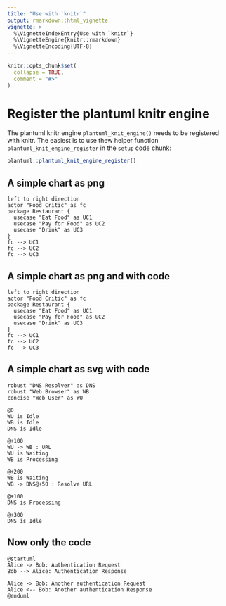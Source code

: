 ```yaml
---
title: "Use with `knitr`"
output: rmarkdown::html_vignette
vignette: >
  %\VignetteIndexEntry{Use with `knitr`}
  %\VignetteEngine{knitr::rmarkdown}
  %\VignetteEncoding{UTF-8}
---
```


```r
knitr::opts_chunk$set(
  collapse = TRUE,
  comment = "#>"
)
```
# Register the plantuml knitr engine

The plantuml knitr engine `plantuml_knit_engine()` needs to be registered with knitr. The easiest is to use thew helper function `plantuml_knit_engine_register` in the `setup` code chunk:
```r
plantuml::plantuml_knit_engine_register()
```


## A simple chart as png
```plantuml
left to right direction
actor "Food Critic" as fc
package Restaurant {
  usecase "Eat Food" as UC1
  usecase "Pay for Food" as UC2
  usecase "Drink" as UC3
}
fc --> UC1
fc --> UC2
fc --> UC3
```

## A simple chart as png and with code
```plantuml
left to right direction
actor "Food Critic" as fc
package Restaurant {
  usecase "Eat Food" as UC1
  usecase "Pay for Food" as UC2
  usecase "Drink" as UC3
}
fc --> UC1
fc --> UC2
fc --> UC3
```

## A simple chart as svg with code
```plantuml
robust "DNS Resolver" as DNS
robust "Web Browser" as WB
concise "Web User" as WU

@0
WU is Idle
WB is Idle
DNS is Idle

@+100
WU -> WB : URL
WU is Waiting
WB is Processing

@+200
WB is Waiting
WB -> DNS@+50 : Resolve URL

@+100
DNS is Processing

@+300
DNS is Idle
```

## Now only the code
```plantuml
@startuml
Alice -> Bob: Authentication Request
Bob --> Alice: Authentication Response

Alice -> Bob: Another authentication Request
Alice <-- Bob: Another authentication Response
@enduml
```
